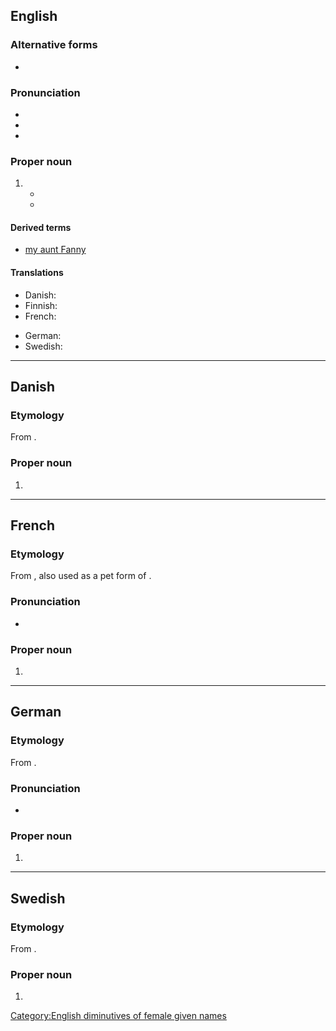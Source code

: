 {{also|fanny|Fanný}}
==English==

===Alternative forms===
* {{l|en|Fannie}}

===Pronunciation===
* {{IPA|en|/ˈfæni/}}
* {{audio|en|LL-Q1860 (eng)-Vealhurl-Fanny.wav|Audio (RP)}}
* {{rhymes|en|æni|s=2}}

===Proper noun===
{{en-proper noun}}

# {{non-gloss definition|A [[diminutive]] of [[Frances]], also used as a female [[given name]].}}
#* {{quote-book|en|year=1883|author=[[w:Wilkie Collins|Wilkie Collins]]|title=Heart and Science|publisher=Chatto and Windus|page=227|passage="My name is Frances. Don't call me '''Fanny'''!" "Why not?" "Because it's too absurd to be endured! What does the mere sound of '''Fanny''' suggest? A flirting dancing creature - plump and fair, and playful and pretty!"}}
#* {{quote-book
|en
|year=1967
|first=Barbara
|last=Sleigh
|authorlink=Barbara Sleigh
|title={{w|Jessamy}}
|edition=1993
|location=Sevenoaks, Kent
|publisher=Bloomsbury
|isbn=0 340 19547 9
|page=48
|url=
|passage=They listened to the sound of '''Fanny’s''' retreating footsteps. ‘Well, well!’ said Marcus. ‘Oh, take no notice Jess. You know what our Frances Maud is like! It’s nothing to cry about!’ To her humiliation Jessamy found there were tears trickling down her cheeks. ‘Always getting worked up about something, '''Fanny''' is.’<br />– page 105:<br />As she did so '''Fanny''' put down her book , stood up and stretched her arms, and at once Jessamy noticed a difference. It was the same '''Fanny''' but not the '''Fanny''' who climbed trees and tore her frock playing in the garden. It was as though a young lady film had settled over her, neatening her unruly hair, which was tied back with a large black bow, and primly composing her small mouth.
}}

====Derived terms====
* [[my aunt Fanny]]

====Translations====
{{trans-top|female given name}}
* Danish: {{t|da|Fanny}}
* Finnish: {{t+|fi|Fanni}}
* French: {{t+|fr|Fanny}}
{{trans-mid}}
* German: {{t|de|Fanny}}
* Swedish: {{t+|sv|Fanny}}
{{trans-bottom}}

[[Category:English diminutives of female given names]]

----

==Danish==

===Etymology===
From {{bor|da|en|Fanny}}.

===Proper noun===
{{head|da|proper noun}}

# {{given name|da|female}}

----

==French==

===Etymology===
From {{bor|fr|en|Fanny}}, also used as a pet form of {{m|fr|Stéphanie}}.

===Pronunciation===
* {{fr-IPA}}

===Proper noun===
{{fr-proper noun|f}}

# {{given name|fr|female}}

----

==German==

===Etymology===
From {{bor|de|en|Fanny}}.

===Pronunciation===
* {{audio|de|De-Fanny.ogg|Audio}}

===Proper noun===
{{head|de|proper noun}}

# {{given name|de|female}}

----

==Swedish==

===Etymology===
From {{bor|sv|en|Fanny}}.

===Proper noun===
{{sv-proper noun|c}}

# {{given name|sv|female}}
